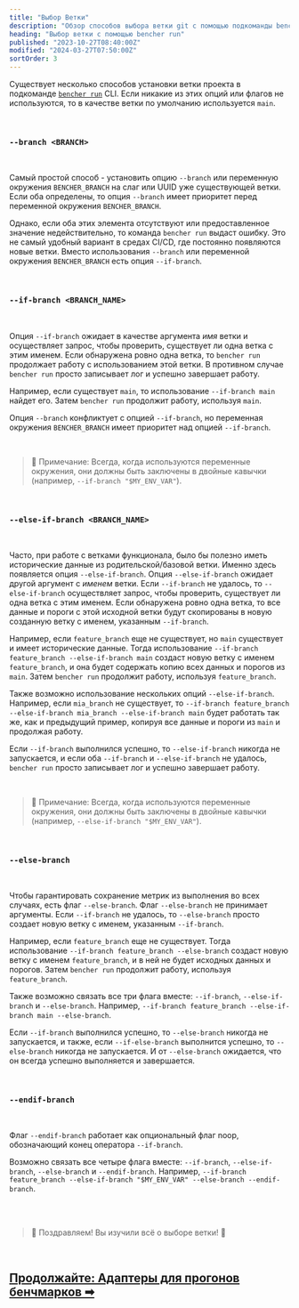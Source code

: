 ```yaml
---
title: "Выбор Ветки"
description: "Обзор способов выбора ветки git с помощью подкоманды bencher run CLI"
heading: "Выбор ветки с помощью bencher run"
published: "2023-10-27T08:40:00Z"
modified: "2024-03-27T07:50:00Z"
sortOrder: 3
---
```


Существует несколько способов установки ветки проекта в подкоманде <code><a href="/ru/docs/explanation/bencher-run/">bencher run</a></code> CLI.
Если никакие из этих опций или флагов не используются, то в качестве ветки по умолчанию используется `main`.

<br />

### `--branch <BRANCH>`

<br />

Самый простой способ - установить опцию `--branch` или переменную окружения `BENCHER_BRANCH` на слаг или UUID уже существующей ветки.
Если оба определены, то опция `--branch` имеет приоритет перед переменной окружения `BENCHER_BRANCH`.

Однако, если оба этих элемента отсутствуют или предоставленное значение недействительно, то команда `bencher run` выдаст ошибку.
Это не самый удобный вариант в средах CI/CD, где постоянно появляются новые ветки.
Вместо использования `--branch` или переменной окружения `BENCHER_BRANCH` есть опция `--if-branch`.

<br />

### `--if-branch <BRANCH_NAME>`

<br />

Опция `--if-branch` ожидает в качестве аргумента _имя_ ветки и осуществляет запрос, чтобы проверить, существует ли одна ветка с этим именем.
Если обнаружена ровно одна ветка, то `bencher run` продолжает работу с использованием этой ветки.
В противном случае `bencher run` просто записывает лог и успешно завершает работу.

Например, если существует `main`, то использование `--if-branch main` найдет его. Затем `bencher run` продолжит работу, используя `main`.

Опция `--branch` конфликтует с опцией `--if-branch`, но переменная окружения `BENCHER_BRANCH` имеет приоритет над опцией `--if-branch`.

<br />

> 🐰 Примечание: Всегда, когда используются переменные окружения, они должны быть заключены в двойные кавычки (например, `--if-branch "$MY_ENV_VAR"`).

<br />

### `--else-if-branch <BRANCH_NAME>`

<br />

Часто, при работе с ветками функционала, было бы полезно иметь исторические данные из родительской/базовой ветки.
Именно здесь появляется опция `--else-if-branch`.
Опция `--else-if-branch` ожидает другой аргумент с _именем_ ветки.
Если `--if-branch` не удалось, то `--else-if-branch` осуществляет запрос, чтобы проверить, существует ли одна ветка с этим именем.
Если обнаружена ровно одна ветка, то все данные и пороги с этой исходной ветки будут скопированы в новую созданную ветку с именем, указанным `--if-branch`.

Например, если `feature_branch` еще не существует, но `main` существует и имеет исторические данные.
Тогда использование `--if-branch feature_branch --else-if-branch main` создаст новую ветку с именем `feature_branch`,
и она будет содержать копию всех данных и порогов из `main`.
Затем `bencher run` продолжит работу, используя `feature_branch`.

Также возможно использование нескольких опций `--else-if-branch`.
Например, если `mia_branch` не существует, то `--if-branch feature_branch --else-if-branch mia_branch --else-if-branch main`
будет работать так же, как и предыдущий пример, копируя все данные и пороги из `main` и продолжая работу.

Если `--if-branch` выполнился успешно, то `--else-if-branch` никогда не запускается, и если оба `--if-branch` и `--else-if-branch` не удалось, `bencher run` просто записывает лог и успешно завершает работу.

<br />

> 🐰 Примечание: Всегда, когда используются переменные окружения, они должны быть заключены в двойные кавычки (например, `--else-if-branch "$MY_ENV_VAR"`).

<br />

### `--else-branch`

<br />

Чтобы гарантировать сохранение метрик из выполнения во всех случаях, есть флаг `--else-branch`.
Флаг `--else-branch` не принимает аргументы.
Если `--if-branch` не удалось, то `--else-branch` просто создает новую ветку с именем, указанным `--if-branch`.

Например, если `feature_branch` еще не существует.
Тогда использование `--if-branch feature_branch --else-branch` создаст новую ветку с именем `feature_branch`,
и в ней не будет исходных данных и порогов.
Затем `bencher run` продолжит работу, используя `feature_branch`.

Также возможно связать все три флага вместе: `--if-branch`, `--else-if-branch` и `--else-branch`.
Например, `--if-branch feature_branch --else-if-branch main --else-branch`.

Если `--if-branch` выполнился успешно, то `--else-branch` никогда не запускается, и также, если `--if-else-branch` выполнится успешно, то `--else-branch` никогда не запускается.
И от `--else-branch` ожидается, что он всегда успешно выполняется и завершается.

<br />

### `--endif-branch`

<br />

Флаг `--endif-branch` работает как опциональный флаг noop, обозначающий конец оператора `--if-branch`.

Возможно связать все четыре флага вместе: `--if-branch`, `--else-if-branch`, `--else-branch` и `--endif-branch`.
Например, `--if-branch feature_branch --else-if-branch "$MY_ENV_VAR" --else-branch --endif-branch`.

<br />
<br />

> 🐰 Поздравляем! Вы изучили всё о выборе ветки! 🎉

<br/>

<h2><a href="/ru/docs/explanation/adapters/">Продолжайте: Адаптеры для прогонов бенчмарков ➡</a></h2>
